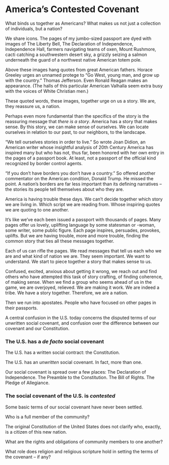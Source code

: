 # America's Contested Covenant

What binds us together as Americans? What makes us not just a collection
of individuals, but a nation?

We share icons. The pages of my jumbo-sized passport are dyed with
images of The Liberty Bell, The Declaration of Independence,
Independence Hall, farmers navigating teams of oxen, Mount Rushmore,
cacti catching a southwestern desert sky, a grizzly seizing a salmon
underneath the guard of a northwest native American totem pole.

Above these images hang quotes from great American fathers. Horace
Greeley urges an unnamed protege to "Go West, young man, and grow up
with the country." Thomas Jefferson. Even Ronald Reagan makes an
appearance. (The halls of this particular American Valhalla seem extra
busy with the voices of White Christian men.)

These quoted words, these images, together urge on us a story. We are,
they reassure us, a nation.

Perhaps even more fundamental than the specifics of the story is the
reassuring message that *there is a story*. America has a story that
makes sense. By this story, we can make sense of ourselves. We can
locate ourselves in relation to our past, to our neighbors, to the
landscape.

"We tell ourselves stories in order to live." So wrote Joan Didion, an
American writer whose insightful analysis of 20th Century America has
inspired many but who has not, thus far, been honored with her own entry
in the pages of a passport book. At least, not a passport of the
official kind recognized by border control agents.

"If you don't have borders you don't have a country." So offered another
commentator on the American condition, Donald Trump. He missed the
point. A nation's borders are far less important than its defining
narratives -- the stories its people tell themselves about who they are.

America is having trouble these days. We can't decide together which
story we are living in. Which script we are reading from. Whose
inspiring quotes we are quoting to one another.

It's like we've each been issued a passport with thousands of pages.
Many pages offer us lovely, uplifting language by some statesman or
-woman, some writer, some public figure. Each page inspires, persuades,
provokes, uplifts. But we are having trouble, more and more trouble,
finding the common story that ties all these messages together.

Each of us can rifle the pages. We read messages that tell us each who
we are and what kind of nation we are. They seem important. We want to
understand. We start to piece together a story that makes sense to us.

Confused, excited, anxious about getting it wrong, we reach out and find
others who have attempted this task of story crafting, of finding
coherence, of making sense. When we find a group who seems ahead of us
in the game, we are overjoyed, relieved. We are making it work. We are
indeed a tribe. We have a story together. Therefore, we are a nation.

Then we run into apostates. People who have focused on other pages in
their passports.

A central confusion in the U.S. today concerns the disputed terms of our
unwritten social covenant, and confusion over the difference between our
covenant and our Constitution.

### The U.S. has a *de facto* social covenant

The U.S. has a written social contract: the Constitution.

The U.S. has an *unwritten* social covenant. In fact, more than one.

Our social covenant is spread over a few places: The Declaration of
Independence. The Preamble to the Constitution. The Bill of Rights. The
Pledge of Allegiance.

### The social covenant of the U.S. is *contested*

Some basic terms of our social covenant have never been settled.

Who is a full member of the community?

The original Constitution of the United States does not clarify who,
exactly, is a citizen of this new nation.

What are the rights and obligations of community members to one another?

What role does religion and religious scripture hold in setting the
terms of the covenant -- if any?
